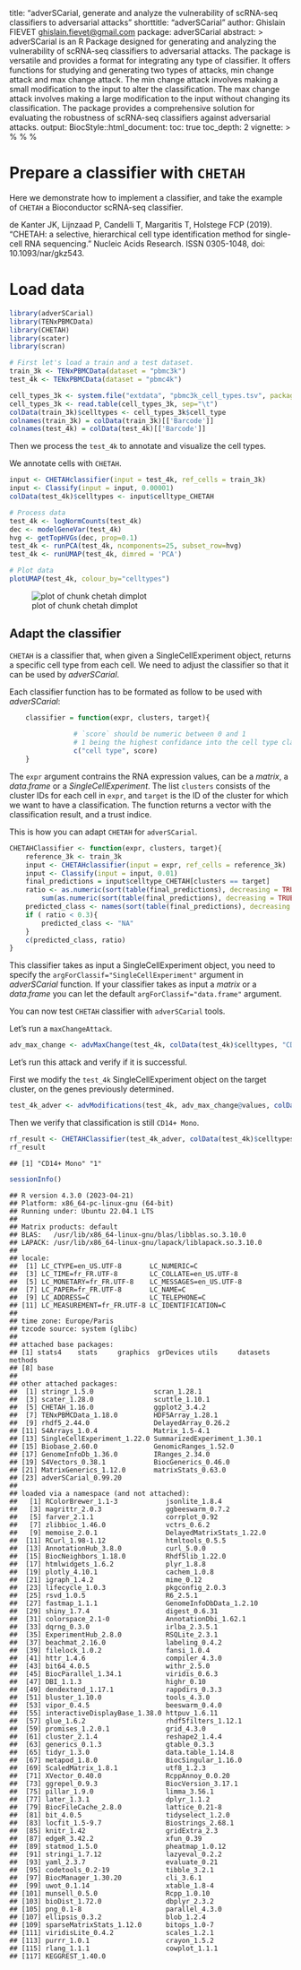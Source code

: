 title: "adverSCarial, generate and analyze the vulnerability of scRNA-seq
    classifiers to adversarial attacks"
shorttitle: "adverSCarial"
author: Ghislain FIEVET <ghislain.fievet@gmail.com>
package: adverSCarial
abstract: >
    adverSCarial is an R Package designed for generating and analyzing the vulnerability of scRNA-seq
    classifiers to adversarial attacks. The package is versatile and provides a format for integrating
    any type of classifier. It offers functions for studying and generating two types of attacks,
    min change attack and max change attack. The min change attack involves making a small modification
    to the input to alter the classification. The max change attack involves making a large modification
    to the input without changing its classification.
    The package provides a comprehensive solution for evaluating the robustness of scRNA-seq classifiers
    against adversarial attacks.
output:
    BiocStyle::html_document:
        toc: true
        toc_depth: 2
vignette: >
  %\VignetteIndexEntry{Vign03_adaptClassifier}
  %\VignetteEngine{knitr::knitr}
  %\VignetteEncoding{UTF-8}


# Prepare a classifier with `CHETAH`

Here we demonstrate how to implement a classifier, and take the example of `CHETAH` a Bioconductor scRNA-seq classifier.

de Kanter JK, Lijnzaad P, Candelli T, Margaritis T, Holstege FCP (2019). “CHETAH: a selective, hierarchical cell type identification method for single-cell RNA sequencing.” Nucleic Acids Research. ISSN 0305-1048, doi: 10.1093/nar/gkz543.

# Load data
  

```r
library(adverSCarial)
library(TENxPBMCData)
library(CHETAH)
library(scater)
library(scran)

# First let's load a train and a test dataset.
train_3k <- TENxPBMCData(dataset = "pbmc3k")
test_4k <- TENxPBMCData(dataset = "pbmc4k")

cell_types_3k <- system.file("extdata", "pbmc3k_cell_types.tsv", package="adverSCarial")
cell_types_3k <- read.table(cell_types_3k, sep="\t")
colData(train_3k)$celltypes <- cell_types_3k$cell_type
colnames(train_3k) = colData(train_3k)[['Barcode']]
colnames(test_4k) = colData(test_4k)[['Barcode']]
```



Then we process the `test_4k` to annotate and visualize the cell types.

We annotate cells with `CHETAH`.


```r
input <- CHETAHclassifier(input = test_4k, ref_cells = train_3k)
input <- Classify(input = input, 0.00001)
colData(test_4k)$celltypes <- input$celltype_CHETAH

# Process data
test_4k <- logNormCounts(test_4k)
dec <- modelGeneVar(test_4k)
hvg <- getTopHVGs(dec, prop=0.1)
test_4k <- runPCA(test_4k, ncomponents=25, subset_row=hvg)
test_4k <- runUMAP(test_4k, dimred = 'PCA')

# Plot data
plotUMAP(test_4k, colour_by="celltypes")
```

![plot of chunk chetah dimplot](figure/chetahdimplot1.png)

## Adapt the classifier
`CHETAH` is a classifier that, when given a SingleCellExperiment object, returns a specific cell type from each cell. We need to adjust the classifier so that it can be used by *adverSCarial*.
    
Each classifier function has to be formated as follow to be used with *adverSCarial*:
```R
    classifier = function(expr, clusters, target){
                
                # `score` should be numeric between 0 and 1
                # 1 being the highest confidance into the cell type classification.
                c("cell type", score)
    }
```
    
The `expr` argument contrains the RNA expression values, can be a *matrix*, a *data.frame* or a *SingleCellExperiment*.
The list `clusters` consists of the cluster IDs for each cell in `expr`, and `target` is the ID of the cluster for which we want to have a classification. The function returns a vector with the classification result, and a trust indice.

This is how you can adapt `CHETAH` for `adverSCarial`.

```r
CHETAHClassifier <- function(expr, clusters, target){
    reference_3k <- train_3k
    input <- CHETAHclassifier(input = expr, ref_cells = reference_3k)
    input <- Classify(input = input, 0.01)
    final_predictions = input$celltype_CHETAH[clusters == target]
    ratio <- as.numeric(sort(table(final_predictions), decreasing = TRUE)[1]) /
        sum(as.numeric(sort(table(final_predictions), decreasing = TRUE)))
    predicted_class <- names(sort(table(final_predictions), decreasing = TRUE)[1])
    if ( ratio < 0.3){
        predicted_class <- "NA"
    }
    c(predicted_class, ratio)
}
```

This classifier takes as input a SingleCellExperiment object, you need to specify the `argForClassif="SingleCellExperiment"`
argument in *adverSCarial* function. If your classifier takes as input a *matrix* or a *data.frame* you can let the default 
`argForClassif="data.frame"` argument.

You can now test `CHETAH` classifier with `adverSCarial` tools.

Let's run a `maxChangeAttack`.


```r
adv_max_change <- advMaxChange(test_4k, colData(test_4k)$celltypes, "CD14+ Mono", CHETAHClassifier, advMethod="perc99", maxSplitSize = 2000, argForClassif="SingleCellExperiment")
```


Let's run this attack and verify if it is successful.

First we modify the `test_4k` SingleCellExperiment object on the target cluster, on the genes previously determined.


```r
test_4k_adver <- advModifications(test_4k, adv_max_change@values, colData(test_4k)$celltypes, "CD14+ Mono", argForClassif="SingleCellExperiment")
```

Then we verify that classification is still `CD14+ Mono`.

```r
rf_result <- CHETAHClassifier(test_4k_adver, colData(test_4k)$celltypes, "CD14+ Mono")
rf_result
```


```
## [1] "CD14+ Mono" "1"
```



```r
sessionInfo()
```

```
## R version 4.3.0 (2023-04-21)
## Platform: x86_64-pc-linux-gnu (64-bit)
## Running under: Ubuntu 22.04.1 LTS
## 
## Matrix products: default
## BLAS:   /usr/lib/x86_64-linux-gnu/blas/libblas.so.3.10.0 
## LAPACK: /usr/lib/x86_64-linux-gnu/lapack/liblapack.so.3.10.0
## 
## locale:
##  [1] LC_CTYPE=en_US.UTF-8       LC_NUMERIC=C              
##  [3] LC_TIME=fr_FR.UTF-8        LC_COLLATE=en_US.UTF-8    
##  [5] LC_MONETARY=fr_FR.UTF-8    LC_MESSAGES=en_US.UTF-8   
##  [7] LC_PAPER=fr_FR.UTF-8       LC_NAME=C                 
##  [9] LC_ADDRESS=C               LC_TELEPHONE=C            
## [11] LC_MEASUREMENT=fr_FR.UTF-8 LC_IDENTIFICATION=C       
## 
## time zone: Europe/Paris
## tzcode source: system (glibc)
## 
## attached base packages:
## [1] stats4    stats     graphics  grDevices utils     datasets  methods  
## [8] base     
## 
## other attached packages:
##  [1] stringr_1.5.0               scran_1.28.1               
##  [3] scater_1.28.0               scuttle_1.10.1             
##  [5] CHETAH_1.16.0               ggplot2_3.4.2              
##  [7] TENxPBMCData_1.18.0         HDF5Array_1.28.1           
##  [9] rhdf5_2.44.0                DelayedArray_0.26.2        
## [11] S4Arrays_1.0.4              Matrix_1.5-4.1             
## [13] SingleCellExperiment_1.22.0 SummarizedExperiment_1.30.1
## [15] Biobase_2.60.0              GenomicRanges_1.52.0       
## [17] GenomeInfoDb_1.36.0         IRanges_2.34.0             
## [19] S4Vectors_0.38.1            BiocGenerics_0.46.0        
## [21] MatrixGenerics_1.12.0       matrixStats_0.63.0         
## [23] adverSCarial_0.99.20       
## 
## loaded via a namespace (and not attached):
##   [1] RColorBrewer_1.1-3            jsonlite_1.8.4               
##   [3] magrittr_2.0.3                ggbeeswarm_0.7.2             
##   [5] farver_2.1.1                  corrplot_0.92                
##   [7] zlibbioc_1.46.0               vctrs_0.6.2                  
##   [9] memoise_2.0.1                 DelayedMatrixStats_1.22.0    
##  [11] RCurl_1.98-1.12               htmltools_0.5.5              
##  [13] AnnotationHub_3.8.0           curl_5.0.0                   
##  [15] BiocNeighbors_1.18.0          Rhdf5lib_1.22.0              
##  [17] htmlwidgets_1.6.2             plyr_1.8.8                   
##  [19] plotly_4.10.1                 cachem_1.0.8                 
##  [21] igraph_1.4.2                  mime_0.12                    
##  [23] lifecycle_1.0.3               pkgconfig_2.0.3              
##  [25] rsvd_1.0.5                    R6_2.5.1                     
##  [27] fastmap_1.1.1                 GenomeInfoDbData_1.2.10      
##  [29] shiny_1.7.4                   digest_0.6.31                
##  [31] colorspace_2.1-0              AnnotationDbi_1.62.1         
##  [33] dqrng_0.3.0                   irlba_2.3.5.1                
##  [35] ExperimentHub_2.8.0           RSQLite_2.3.1                
##  [37] beachmat_2.16.0               labeling_0.4.2               
##  [39] filelock_1.0.2                fansi_1.0.4                  
##  [41] httr_1.4.6                    compiler_4.3.0               
##  [43] bit64_4.0.5                   withr_2.5.0                  
##  [45] BiocParallel_1.34.1           viridis_0.6.3                
##  [47] DBI_1.1.3                     highr_0.10                   
##  [49] dendextend_1.17.1             rappdirs_0.3.3               
##  [51] bluster_1.10.0                tools_4.3.0                  
##  [53] vipor_0.4.5                   beeswarm_0.4.0               
##  [55] interactiveDisplayBase_1.38.0 httpuv_1.6.11                
##  [57] glue_1.6.2                    rhdf5filters_1.12.1          
##  [59] promises_1.2.0.1              grid_4.3.0                   
##  [61] cluster_2.1.4                 reshape2_1.4.4               
##  [63] generics_0.1.3                gtable_0.3.3                 
##  [65] tidyr_1.3.0                   data.table_1.14.8            
##  [67] metapod_1.8.0                 BiocSingular_1.16.0          
##  [69] ScaledMatrix_1.8.1            utf8_1.2.3                   
##  [71] XVector_0.40.0                RcppAnnoy_0.0.20             
##  [73] ggrepel_0.9.3                 BiocVersion_3.17.1           
##  [75] pillar_1.9.0                  limma_3.56.1                 
##  [77] later_1.3.1                   dplyr_1.1.2                  
##  [79] BiocFileCache_2.8.0           lattice_0.21-8               
##  [81] bit_4.0.5                     tidyselect_1.2.0             
##  [83] locfit_1.5-9.7                Biostrings_2.68.1            
##  [85] knitr_1.42                    gridExtra_2.3                
##  [87] edgeR_3.42.2                  xfun_0.39                    
##  [89] statmod_1.5.0                 pheatmap_1.0.12              
##  [91] stringi_1.7.12                lazyeval_0.2.2               
##  [93] yaml_2.3.7                    evaluate_0.21                
##  [95] codetools_0.2-19              tibble_3.2.1                 
##  [97] BiocManager_1.30.20           cli_3.6.1                    
##  [99] uwot_0.1.14                   xtable_1.8-4                 
## [101] munsell_0.5.0                 Rcpp_1.0.10                  
## [103] bioDist_1.72.0                dbplyr_2.3.2                 
## [105] png_0.1-8                     parallel_4.3.0               
## [107] ellipsis_0.3.2                blob_1.2.4                   
## [109] sparseMatrixStats_1.12.0      bitops_1.0-7                 
## [111] viridisLite_0.4.2             scales_1.2.1                 
## [113] purrr_1.0.1                   crayon_1.5.2                 
## [115] rlang_1.1.1                   cowplot_1.1.1                
## [117] KEGGREST_1.40.0
```
